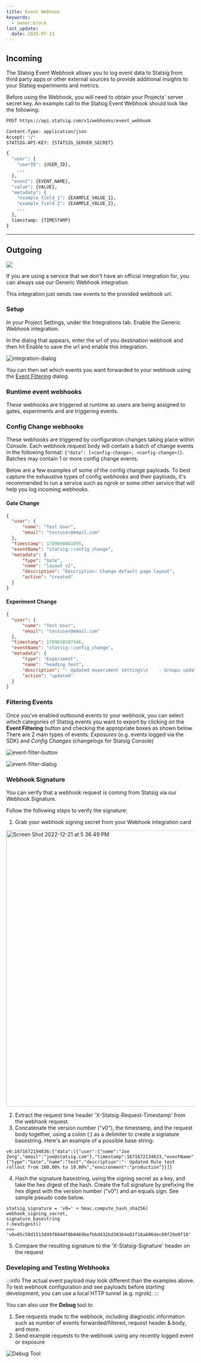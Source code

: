 ```yaml
---
title: Event Webhook
keywords:
  - owner:brock
last_update:
  date: 2025-07-23
---
```



## Incoming

The Statsig Event Webhook allows you to log event data to Statsig from third party apps or other external sources to provide additional insights to your Statsig experiments and metrics.

Before using the Webhook, you will need to obtain your Projects' server secret key. An example call to the Statsig Event Webhook should look like the following:

```bash title="HTTP"
POST https://api.statsig.com/v1/webhooks/event_webhook
```

```bash title="Headers"
Content-Type: application/json
Accept: */*
STATSIG-API-KEY: {STATSIG_SERVER_SECRET}
```

```bash title="JSON Body"
{
  "user": {
    "userID": {USER_ID},
    ...
  },
  "event": {EVENT_NAME},
  "value": {VALUE},
  "metadata": {
    "example_field_1": {EXAMPLE_VALUE_1},
    "example_field_2": {EXAMPLE_VALUE_2},
    ...
  },
  timestamp: {TIMESTAMP}
}
```

<div style={{ paddingBottom: "32px" }}></div>

---

## Outgoing

<div
  style={{ display: "flex", justifyContent: "center", marginBottom: "16px" }}
>
  <img src="https://user-images.githubusercontent.com/95646168/162286552-c257a736-4050-4d0a-8223-67097c731c0b.png" />
</div>

If you are using a service that we don't have an official integration for, you can always use our Generic Webhook integration.

This integration just sends raw events to the provided webhook url.

### Setup

In your Project Settings, under the Integrations tab. Enable the Generic Webhook integration.

In the dialog that appears, enter the url of you destination webhook and then hit Enable to save the url and enable this integration.

![integration-dialog](https://user-images.githubusercontent.com/95646168/162327234-c9a683af-3c36-4da9-a66d-d16bf0ad09bc.png)

You can then set which events you want forwarded to your webhook using the [Event Filtering](#filtering-events) dialog.

### Runtime event webhooks

These webhooks are triggered at runtime as users are being assigned to gates, experiments and are triggering events.

<EventFormats />

<a name="event-filtering-dialog"></a>

### Config Change webhooks

These webhooks are triggered by configuration changes taking place within Console. Each webhook request body will contain a batch of change events in the following format: `{"data": [<config-change>, <config-change>]}`. Batches may contain 1 or more config change events.

Below are a few examples of some of the config change payloads. To best capture the exhaustive types of config webhooks and their payloads, it's recommended to run a service such as ngrok or some other service that will help you log incoming webhooks.

#### Gate Change

```json
{
  "user": {
      "name": "Test User",
      "email": "testuser@email.com"
  },
  "timestamp": 1709660061095,
  "eventName": "statsig::config_change",
  "metadata": {
      "type": "Gate",
      "name": "layout_v2",
      "description": "Description: Change default page layout",
      "action": "created"
  }
}
```

#### Experiment Change

```json
{
  "user": {
      "name": "Test User",
      "email": "testuser@email.com"
  },
  "timestamp": 1709658507446,
  "eventName": "statsig::config_change",
  "metadata": {
      "type": "Experiment",
      "name": "heading_test",
      "description": "- Updated experiment settings\n    - Groups updated: control, test\n    - Parameters added: heading\n    - Parameters updated: directives",
      "action": "updated"
  }
}
```

### Filtering Events

Once you've enabled outbound events to your webhook, you can select which categories of Statsig events you want to export by clicking on the **Event Filtering** button and checking the appropriate boxes as shown below.
There are 2 main types of events: *Exposures* (e.g. events logged via the SDK) and *Config Changes* (changelogs for Statsig Console)

![event-filter-button](https://user-images.githubusercontent.com/95646168/162329973-6f229186-1126-4824-9e29-1ff029f6553e.png)

![event-filter-dialog](https://user-images.githubusercontent.com/95646168/162329983-169703fc-c838-40a2-81dc-dd3c83886d00.png)

### Webhook Signature

You can verify that a webhook request is coming from Statsig via our Webhook Signature. 

Follow the following steps to verify the signature:

1. Grab your webhook signing secret from your Webhook integration card

<img width="738" alt="Screen Shot 2022-12-21 at 5 36 49 PM" src="https://user-images.githubusercontent.com/87334575/209035738-bbbc0944-b428-4454-bf19-8845892c2044.png"></img>

2. Extract the request time header 'X-Statsig-Request-Timestamp' from the webhook request.
3. Concatenate the version number ("v0"), the timestamp, and the request body together, using a colon (:) as a delimiter to create a signature basestring. Here's an example of a possible base string:

```
v0:1671672194836:{"data":[{"user":{"name":"Joe Zeng","email":"joe@statsig.com"},"timestamp":1671672134833,"eventName":"statsig::config_change","metadata":{"type":"Gate","name":"test","description":"- Updated Rule test rollout from 100.00% to 10.00%","environment":"production"}}]}
```

4. Hash the signature basestring, using the signing secret as a key, and take the hex digest of the hash. Create the full signature by prefixing the hex digest with the version number ("v0") and an equals sign. See sample pseudo code below.

```
statsig_signature = 'v0=' + hmac.compute_hash_sha256(
webhook_signing_secret,
signature_basestring
).hexdigest()
>>> 'v0=05c50d1513d49f884df8b0469befbbd432bd30364e81f16a606dec69f29e8f18'
```

5. Compare the resulting signature to the 'X-Statsig-Signature' header on the request

### Developing and Testing Webhooks
:::info
The actual event payload may look different than the examples above. <br />
To test webhook configuration and see payloads before starting development, you can use a local HTTP tunnel (e.g. ngrok).
:::

You can also use the **Debug** tool to
1. See requests made to the webhook, including diagnostic information such as number of events forwarded/filtered, request header & body, and more.
2. Send example requests to the webhook using any recently logged event or exposure

![Debug Tool](https://graphite-user-uploaded-assets-prod.s3.amazonaws.com/ak7zkUsSoHh2VQAhtjtL/5e14e128-1fd4-46f9-8543-364f9b9819bb.png)